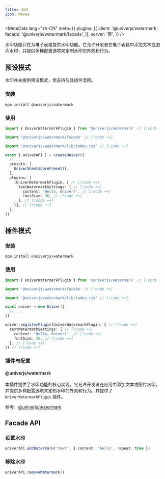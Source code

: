 ```yaml
---
title: 水印
icon: Waves
---
```


<MetaData
  lang="zh-CN"
  meta={{
    plugins: [{
      client: '@univerjs/watermark',
      facade: '@univerjs/watermark/facade',
    }],
    server: '否',
  }}
/>

水印功能只在为电子表格提供水印功能。它允许开发者在电子表格中添加文本或图片水印，并提供多种配置选项来定制水印的外观和行为。

<PlaygroundFrame lang="zh-CN" slug="sheets/watermark" clickToShow />

## 预设模式

水印并未提供预设模式，但支持与其插件混用。

### 安装

```package-install
npm install @univerjs/watermark
```

### 使用

```typescript
import { UniverWatermarkPlugin } from '@univerjs/watermark' // [!code ++]

import '@univerjs/watermark/facade' // [!code ++]

import '@univerjs/watermark/lib/index.css' // [!code ++]

const { univerAPI } = createUniver({
  // ...
  presets: [
    UniverSheetsCorePreset(),
  ],
  plugins: [
    [UniverWatermarkPlugin, { // [!code ++]
      textWatermarkSettings: { // [!code ++]
        content: 'Hello, Univer!', // [!code ++]
        fontSize: 36, // [!code ++]
      }, // [!code ++]
    }], // [!code ++]
  ],
})
```

## 插件模式

### 安装

```package-install
npm install @univerjs/watermark
```

### 使用

```typescript
import { UniverWatermarkPlugin } from '@univerjs/watermark' // [!code ++]

import '@univerjs/watermark/facade' // [!code ++]

import '@univerjs/watermark/lib/index.css' // [!code ++]

const univer = new Univer({
  // ...
})

univer.registerPlugin(UniverWatermarkPlugin, { // [!code ++]
  textWatermarkSettings: { // [!code ++]
    content: 'Hello, Univer!', // [!code ++]
    fontSize: 36, // [!code ++]
  }, // [!code ++]
}) // [!code ++]
```

### 插件与配置

#### @univerjs/watermark

本插件提供了水印功能的核心实现。它允许开发者在应用中添加文本或图片水印，并提供多种配置选项来定制水印的外观和行为。其提供了 `UniverWatermarkPlugin` 插件。

参考：[@univerjs/watermark](/reference/packages/plugins/univerjs/watermark)

## Facade API

### 设置水印

```typescript
univerAPI.addWatermark('text', { content: 'hello', repeat: true })
```

### 移除水印

```typescript
univerAPI.removeWatermark()
```
